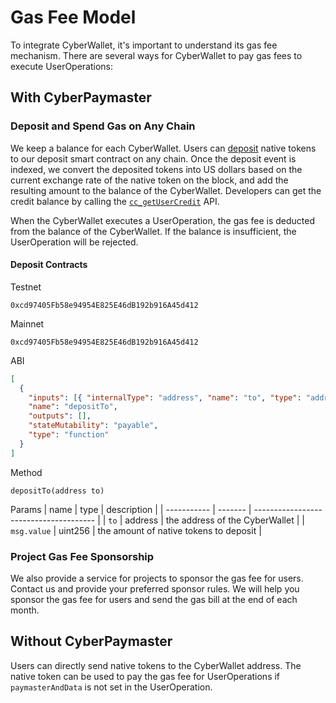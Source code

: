 # Gas Fee Model

To integrate CyberWallet, it's important to understand its gas fee mechanism. There are several ways for CyberWallet to pay gas fees to execute UserOperations:

## With CyberPaymaster

### Deposit and Spend Gas on Any Chain

We keep a balance for each CyberWallet. Users can [deposit](../sdk/cyber-account.mdx#methods-2) native tokens to our deposit smart contract on any chain. Once the deposit event is indexed, we convert the deposited tokens into US dollars based on the current exchange rate of the native token on the block, and add the resulting amount to the balance of the CyberWallet. Developers can get the credit balance by calling the [`cc_getUserCredit`](/api-reference/paymaster/cc_getUserCredit) API.

When the CyberWallet executes a UserOperation, the gas fee is deducted from the balance of the CyberWallet. If the balance is insufficient, the UserOperation will be rejected.

#### Deposit Contracts

Testnet

```
0xcd97405Fb58e94954E825E46dB192b916A45d412
```

Mainnet

```
0xcd97405Fb58e94954E825E46dB192b916A45d412
```

ABI

```json
[
  {
    "inputs": [{ "internalType": "address", "name": "to", "type": "address" }],
    "name": "depositTo",
    "outputs": [],
    "stateMutability": "payable",
    "type": "function"
  }
]
```

Method

```solidity
depositTo(address to)
```

Params
| name        | type    | description                            |
| ----------- | ------- | -------------------------------------- |
| `to`        | address | the address of the CyberWallet         |
| `msg.value` | uint256 | the amount of native tokens to deposit |

### Project Gas Fee Sponsorship

We also provide a service for projects to sponsor the gas fee for users. Contact us and provide your preferred sponsor rules. We will help you sponsor the gas fee for users and send the gas bill at the end of each month.

## Without CyberPaymaster

Users can directly send native tokens to the CyberWallet address. The native token can be used to pay the gas fee for UserOperations if `paymasterAndData` is not set in the UserOperation.
